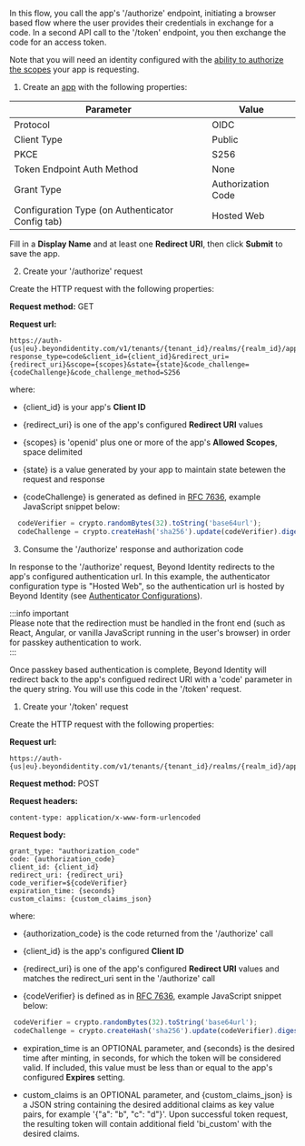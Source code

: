 
In this flow, you call the app's '/authorize' endpoint, initiating a browser based flow where the user provides their credentials in exchange for a code. In a second API call to the '/token' endpoint, you then exchange the code for an access token.  

Note that you will need an identity configured with the [ability to authorize the scopes](/docs/next/api-scopes#scopes-authorized-for-the-identity-approving-the-authorization-request) your app is requesting. 

1. Create an [app](/docs/next/add-an-application) with the following properties:  

  | Parameter | Value|
  |---|---|  
  |Protocol|OIDC|  
  |Client Type|Public|
  |PKCE|S256|
  |Token Endpoint Auth Method|None|
  |Grant Type|Authorization Code|
  |Configuration Type (on Authenticator Config tab)|Hosted Web| 

  Fill in a **Display Name** and at least one **Redirect URI**, then click **Submit** to save the app.  

2. Create your '/authorize' request  

  Create the HTTP request with the following properties:  

  **Request method:** GET  

  **Request url:**  

  ```plaintext
  https://auth-{us|eu}.beyondidentity.com/v1/tenants/{tenant_id}/realms/{realm_id}/applications/{application_id}/authorize?response_type=code&client_id={client_id}&redirect_uri={redirect_uri}&scope={scopes}&state={state}&code_challenge={codeChallenge}&code_challenge_method=S256
  ```

  where:  

   - {client_id} is your app's **Client ID**  

   - {redirect_uri} is one of the app's configured **Redirect URI** values  

   - {scopes} is 'openid' plus one or more of the app's **Allowed Scopes**, space delimited  

   - {state} is a value generated by your app to maintain state betewen the request and response  

   - {codeChallenge} is generated as defined in [RFC 7636](https://datatracker.ietf.org/doc/html/rfc7636#section-4.2), example JavaScript snippet below:  

   ```javascript
     codeVerifier = crypto.randomBytes(32).toString('base64url');
     codeChallenge = crypto.createHash('sha256').update(codeVerifier).digest().toString('base64url');
   ```

3. Consume the '/authorize' response and authorization code  

  In response to the '/authorize' request, Beyond Identity redirects to the app's configured authentication url. 
  In this example, the authenticator configuration type is "Hosted Web", so the authentication url is hosted by Beyond Identity (see [Authenticator Configurations](/docs/next/authentication)).  

  :::info important  
  Please note that the redirection must be handled in the front end (such as React, Angular, or vanilla JavaScript running in the user's browser) in order for passkey authentication to work.  
  :::  

  Once passkey based authentication is complete, Beyond Identity will redirect back to the app's configued redirect URI with a 'code' parameter in the query string.  You will use this code in the '/token' request.  


1. Create your '/token' request  

  Create the HTTP request with the following properties:  

  **Request url:**  
  ```plaintext
  https://auth-{us|eu}.beyondidentity.com/v1/tenants/{tenant_id}/realms/{realm_id}/applications/{application_id}/token
  ```
  **Request method:** POST  

  **Request headers:**   

  ```plaintext
  content-type: application/x-www-form-urlencoded  
  ```

  **Request body:**  
  ```plaintext
  grant_type: "authorization_code"
  code: {authorization_code}
  client_id: {client_id}
  redirect_uri: {redirect_uri}
  code_verifier=${codeVerifier}
  expiration_time: {seconds}
  custom_claims: {custom_claims_json}
  ```

  where:  

   - {authorization_code} is the code returned from the '/authorize' call  

   - {client_id} is the app's configured **Client ID**    

   - {redirect_uri} is one of the app's configured **Redirect URI** values and matches the redirect_uri sent in the '/authorize' call  

   - {codeVerifier} is defined as in [RFC 7636](https://datatracker.ietf.org/doc/html/rfc7636#section-4.1), example JavaScript snippet below:  
  
   ```javascript
    codeVerifier = crypto.randomBytes(32).toString('base64url');
    codeChallenge = crypto.createHash('sha256').update(codeVerifier).digest().toString('base64url');
   ```
  
   - expiration_time is an OPTIONAL parameter, and {seconds} is the desired time after minting, in seconds, for which the token will be considered valid. If included, this value must be less than or equal to the app's configured **Expires** setting.  

   - custom_claims is an OPTIONAL parameter, and {custom_claims_json} is a JSON string containing the desired additional claims as key value pairs, for example '{"a": "b", "c": "d"}'. Upon successful token request, the resulting token will contain additional field 'bi_custom' with the desired claims.


